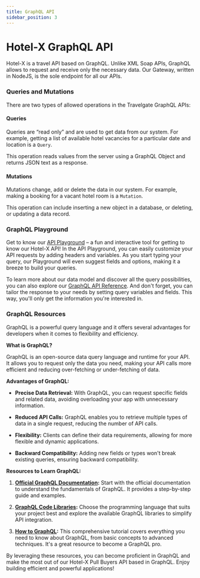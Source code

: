 ```yaml
---
title: GraphQL API
sidebar_position: 3
---
```


# Hotel-X GraphQL API

Hotel-X is a travel API based on GraphQL. Unlike XML Soap APIs, GraphQL allows to request and receive only the necessary data. Our Gateway, written in NodeJS, is the sole endpoint for all our APIs.

### Queries and Mutations

There are two types of allowed operations in the Travelgate GraphQL APIs:

#### Queries

Queries are “read only” and are used to get data from our system. For example, getting a list of available hotel vacancies for a particular date and location is a `Query`.

This operation reads values from the server using a GraphQL Object and returns JSON text as a response.

#### Mutations

Mutations change, add or delete the data in our system. For example, making a booking for a vacant hotel room is a `Mutation`.

This operation can include inserting a new object in a database, or deleting, or updating a data record.

### GraphQL Playground

Get to know our [API Playground](/playground/) – a fun and interactive tool for getting to know our Hotel-X API! In the API Playground, you can easily customize your API requests by adding headers and variables. As you start typing your query, our Playground will even suggest fields and options, making it a breeze to build your queries. 

To learn more about our data model and discover all the query possibilities, you can also explore our [GraphQL API Reference](/api/). And don't forget, you can tailor the response to your needs by setting query variables and fields. This way, you'll only get the information you're interested in.

### GraphQL Resources

GraphQL is a powerful query language and it offers several advantages for developers when it comes to flexibility and efficiency.

**What is GraphQL?**

GraphQL is an open-source data query language and runtime for your API. It allows you to request only the data you need, making your API calls more efficient and reducing over-fetching or under-fetching of data.

**Advantages of GraphQL:**

- **Precise Data Retrieval:** With GraphQL, you can request specific fields and related data, avoiding overloading your app with unnecessary information.

- **Reduced API Calls:** GraphQL enables you to retrieve multiple types of data in a single request, reducing the number of API calls.

- **Flexibility:** Clients can define their data requirements, allowing for more flexible and dynamic applications.

- **Backward Compatibility:** Adding new fields or types won't break existing queries, ensuring backward compatibility.

**Resources to Learn GraphQL:**

1. **[Official GraphQL Documentation](https://graphql.org/learn/):** Start with the official documentation to understand the fundamentals of GraphQL. It provides a step-by-step guide and examples.

2. **[GraphQL Code Libraries](https://graphql.org/code/):** Choose the programming language that suits your project best and explore the available GraphQL libraries to simplify API integration.

3. **[How to GraphQL](https://www.howtographql.com/):** This comprehensive tutorial covers everything you need to know about GraphQL, from basic concepts to advanced techniques. It's a great resource to become a GraphQL pro.

By leveraging these resources, you can become proficient in GraphQL and make the most out of our Hotel-X Pull Buyers API based in GraphQL. Enjoy building efficient and powerful applications!